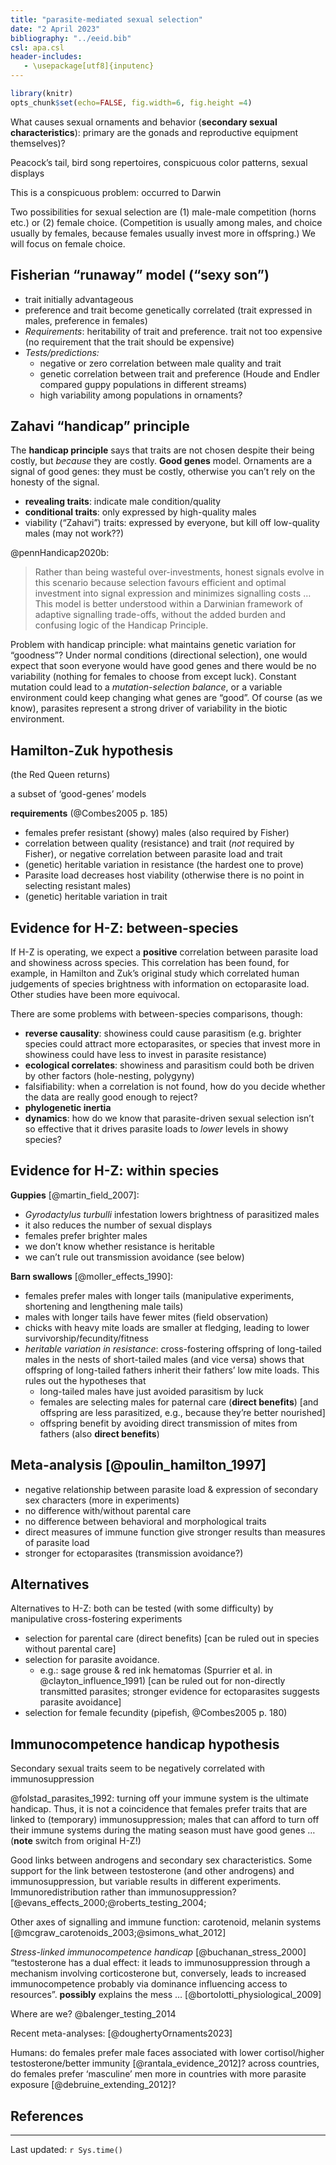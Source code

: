 ---
title: "parasite-mediated sexual selection"
date: "2 April 2023"
bibliography: "../eeid.bib"
csl: apa.csl
header-includes:
   - \usepackage[utf8]{inputenc}
---

```{r setup, include = FALSE}
library(knitr)
opts_chunk$set(echo=FALSE, fig.width=6, fig.height =4)
```


What causes sexual ornaments and behavior 
(**secondary sexual characteristics**): primary
are the gonads and reproductive
equipment themselves)?

Peacock's tail, bird song repertoires, conspicuous color patterns,
sexual displays

This is a conspicuous problem: occurred to Darwin

Two possibilities for sexual selection are (1) male-male competition (horns etc.) or  (2) female choice.  (Competition is usually among males, and choice
usually by females, because females usually invest more in offspring.)
We will focus on female choice.

## Fisherian "runaway" model ("sexy son")

- trait initially advantageous
- preference and trait become genetically correlated
(trait expressed in males, preference in females)
- *Requirements*: heritability of trait and preference.
trait not too expensive (no requirement that the
trait should be expensive)
- *Tests/predictions:*
    - negative or zero correlation between male quality and trait
    - genetic correlation between trait and preference (Houde and
Endler compared guppy populations in different streams)
    - high variability among populations in ornaments?

## Zahavi "handicap" principle

The **handicap principle** says that
traits are not chosen despite their being costly, but
*because* they are
costly.  **Good genes** model.  Ornaments are a signal of good genes:
they must be costly, otherwise you can't rely on the honesty of the
signal.

- **revealing traits**: indicate male condition/quality
- **conditional traits**: only expressed by high-quality males
- viability ("Zahavi") traits: expressed by everyone, but
kill off low-quality males (may not work??)

@pennHandicap2020b:

> Rather than being wasteful over-investments, honest signals evolve in this scenario because selection favours efficient and optimal investment into signal expression and minimizes signalling costs ... This model is better understood within a Darwinian framework of adaptive signalling trade-offs, without the added burden and confusing logic of the Handicap Principle. 

Problem with handicap principle: what maintains genetic variation for
"goodness"?  Under normal conditions (directional selection), one
would expect that soon everyone would have good genes and there
would be no variability (nothing for females to choose from except
luck).
Constant mutation could lead to a *mutation-selection balance*,
or a variable environment could keep changing what genes are "good".
Of course (as we know), parasites represent a strong driver of
variability in the biotic environment.

## Hamilton-Zuk hypothesis

(the Red Queen returns)

a subset of 'good-genes' models

**requirements** (@Combes2005 p. 185)

- females prefer resistant (showy) males
(also required by Fisher)
- correlation between quality (resistance) and trait
(*not* required by Fisher), or negative correlation between parasite load and trait
- (genetic) heritable variation in resistance
(the hardest one to prove)
- Parasite load decreases host viability
(otherwise there is no point in selecting resistant males)
- (genetic) heritable variation in trait

## Evidence for H-Z: between-species

If H-Z is operating, we
expect a **positive** correlation between parasite load and
showiness across species.
This correlation has been found, for example, in Hamilton and Zuk's
original study which correlated human judgements of species brightness
with information on ectoparasite load.  Other studies have been more
equivocal.

There are some problems with between-species comparisons, though:

- **reverse causality**: showiness could cause parasitism
(e.g. brighter species could attract more ectoparasites, or
species that invest more in showiness could have less to
invest in parasite resistance)
- **ecological correlates**: showiness and parasitism could
both be driven by other factors (hole-nesting, polygyny)
- falsifiability: when a correlation is not found, how do
you decide whether the data are really good enough to reject?
- **phylogenetic inertia**
- **dynamics**: how do we know that parasite-driven sexual selection
isn't so effective that it drives parasite loads to
*lower* levels in showy species?

## Evidence for H-Z: within species

**Guppies** [@martin_field_2007]:

- *Gyrodactylus turbulli* infestation lowers brightness of parasitized
males
- it also reduces the number of sexual displays
- females prefer brighter males 
- we don't know whether resistance is heritable
- we can't rule out transmission avoidance (see below)

**Barn swallows** [@moller_effects_1990]:

- females prefer males with longer tails
(manipulative experiments, shortening and lengthening male tails)
- males with longer tails have fewer mites (field observation)
- chicks with heavy mite loads are smaller at fledging, leading to lower survivorship/fecundity/fitness
- *heritable variation in resistance*: cross-fostering offspring of long-tailed males in the nests of
short-tailed males (and vice versa) shows that offspring of long-tailed fathers inherit their fathers' low mite loads.
This rules out the hypotheses that
   - long-tailed males have just avoided parasitism by luck
   - females are selecting males for paternal care (**direct benefits**) [and offspring are less parasitized, e.g., because they're better nourished]
   - offspring benefit by avoiding direct transmission of mites from fathers (also **direct benefits**)

## Meta-analysis [@poulin_hamilton_1997]

- negative relationship between parasite load & expression of  secondary sex characters (more in experiments)
- no difference with/without parental care
- no difference between behavioral and morphological traits
- direct measures of immune function give  stronger results than measures of parasite load 
- stronger for ectoparasites (transmission avoidance?)

## Alternatives

Alternatives to H-Z: both can be tested
(with some difficulty) by manipulative cross-fostering
experiments

- selection for parental care (direct benefits)
[can be ruled out in species without parental care]
- selection for parasite avoidance.
   - e.g.: sage grouse & red ink hematomas (Spurrier et al. in @clayton_influence_1991)
[can be ruled out for non-directly transmitted parasites;
stronger evidence for ectoparasites suggests parasite
avoidance]
- selection for female fecundity (pipefish, @Combes2005 p. 180)

## Immunocompetence handicap hypothesis

Secondary sexual traits seem to be negatively correlated with immunosuppression

@folstad_parasites_1992: turning off your immune
system is the ultimate handicap.  Thus, it is
not a coincidence that females prefer traits that
are linked to (temporary) immunosuppression; males that
can afford to turn off their immune systems during
the mating season must have good genes ... (**note** switch from original H-Z!)

Good links between androgens and secondary sex characteristics.
Some support for the link between testosterone (and other androgens) and immunosuppression, 
but variable results in different experiments. Immunoredistribution rather than immunosuppression?
[@evans_effects_2000;@roberts_testing_2004;

Other axes of signalling and immune function: carotenoid, melanin systems [@mcgraw_carotenoids_2003;@simons_what_2012]

*Stress-linked immunocompetence handicap* [@buchanan_stress_2000] "testosterone has a dual effect: it leads to immunosuppression through a mechanism involving corticosterone but, conversely, leads to increased immunocompetence probably via dominance influencing access to resources". **possibly** explains the mess ... [@bortolotti_physiological_2009]

Where are we? @balenger_testing_2014

Recent meta-analyses: [@doughertyOrnaments2023]

Humans: do females prefer male faces associated with lower cortisol/higher testosterone/better immunity [@rantala_evidence_2012]? across countries, do females prefer 'masculine' men more in countries with more parasite exposure [@debruine_extending_2012]?

##  References
 
::: {#refs}
:::

---

Last updated: `r Sys.time()`
